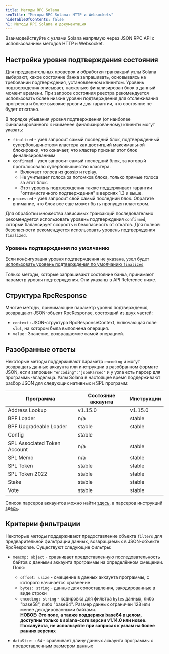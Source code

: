 ```yaml
---
title: Методы RPC Solana
seoTitle: "Методы RPC Solana: HTTP и Websockets"
hideTableOfContents: false
h1: Методы RPC Solana и документация
---
```


Взаимодействуйте с узлами Solana напрямую через JSON RPC API с использованием
методов HTTP и Websocket.

## Настройка уровня подтверждения состояния

Для предварительных проверок и обработки транзакций узлы Solana выбирают, какое
состояние банка запрашивать, основываясь на требовании подтверждения,
установленном клиентом. Уровень подтверждения описывает, насколько финализирован
блок в данный момент времени. При запросе состояния реестра рекомендуется
использовать более низкие уровни подтверждения для отслеживания прогресса и
более высокие уровни для гарантии, что состояние не будет откатано.

В порядке убывания уровня подтверждения (от наиболее финализированного к
наименее финализированному) клиенты могут указать:

- `finalized` - узел запросит самый последний блок, подтвержденный
  супербольшинством кластера как достигший максимальной блокировки, что
  означает, что кластер признал этот блок финализированным
- `confirmed` - узел запросит самый последний блок, за который проголосовало
  супербольшинство кластера.
  - Включает голоса из gossip и replay.
  - Не учитывает голоса за потомков блока, только прямые голоса за этот блок.
  - Этот уровень подтверждения также поддерживает гарантии "оптимистичного
    подтверждения" в версиях 1.3 и выше.
- `processed` - узел запросит свой самый последний блок. Обратите внимание, что
  блок все еще может быть пропущен кластером.

Для обработки множества зависимых транзакций последовательно рекомендуется
использовать уровень подтверждения `confirmed`, который балансирует скорость и
безопасность от откатов. Для полной безопасности рекомендуется использовать
уровень подтверждения `finalized`.

### Уровень подтверждения по умолчанию

Если конфигурация уровня подтверждения не указана, узел будет
[использовать уровень подтверждения по умолчанию `finalized`](https://github.com/anza-xyz/agave/blob/aa0922d6845e119ba466f88497e8209d1c82febc/sdk/src/commitment_config.rs#L199-L203)

Только методы, которые запрашивают состояние банка, принимают параметр уровня
подтверждения. Они указаны в API Reference ниже.

## Структура RpcResponse

Многие методы, принимающие параметр уровня подтверждения, возвращают JSON-объект
RpcResponse, состоящий из двух частей:

- `context` : JSON-структура RpcResponseContext, включающая поле `slot`, на
  котором была выполнена операция.
- `value` : Значение, возвращаемое самой операцией.

## Разобранные ответы

Некоторые методы поддерживают параметр `encoding` и могут возвращать данные
аккаунта или инструкции в разобранном формате JSON, если запрошен
`"encoding":"jsonParsed"` и у узла есть парсер для программы-владельца. Узлы
Solana в настоящее время поддерживают разбор JSON для следующих нативных и SPL
программ:

| Программа                    | Состояние аккаунта | Инструкции |
| ---------------------------- | ------------------ | ---------- |
| Address Lookup               | v1.15.0            | v1.15.0    |
| BPF Loader                   | n/a                | stable     |
| BPF Upgradeable Loader       | stable             | stable     |
| Config                       | stable             |            |
| SPL Associated Token Account | n/a                | stable     |
| SPL Memo                     | n/a                | stable     |
| SPL Token                    | stable             | stable     |
| SPL Token 2022               | stable             | stable     |
| Stake                        | stable             | stable     |
| Vote                         | stable             | stable     |

Список парсеров аккаунтов можно найти
[здесь](https://github.com/solana-labs/solana/blob/master/account-decoder/src/parse_account_data.rs),
а парсеров инструкций
[здесь](https://github.com/solana-labs/solana/blob/master/transaction-status/src/parse_instruction.rs).

## Критерии фильтрации

Некоторые методы поддерживают предоставление объекта `filters` для
предварительной фильтрации данных, возвращаемых в JSON-объекте RpcResponse.
Существуют следующие фильтры:

- `memcmp: object` - сравнивает предоставленную последовательность байтов с
  данными аккаунта программы на определённом смещении. Поля:
  - `offset: usize` - смещение в данных аккаунта программы, с которого
    начинается сравнение
  - `bytes: string` - данные для сопоставления, закодированные в виде строки
  - `encoding: string` - кодировка для фильтра `bytes` данных, либо "base58",
    либо "base64". Размер данных ограничен 128 или менее декодированными
    байтами.<br /> **НОВОЕ: Это поле, а также поддержка base64 в целом, доступны
    только в solana-core версии v1.14.0 или новее. Пожалуйста, не используйте
    при запросах к узлам на более ранних версиях**

- `dataSize: u64` - сравнивает длину данных аккаунта программы с предоставленным
  размером данных
